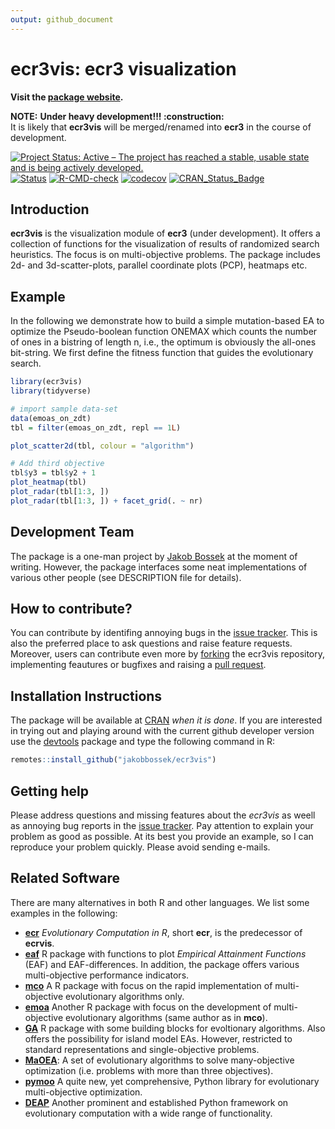 ```yaml
---
output: github_document
---
```

# ecr3vis: ecr3 visualization

**Visit the [package website](https://jakobbossek.github.io/ecr3vis/).**

**NOTE:** __Under heavy development!!! :construction:__\
It is likely that **ecr3vis** will be merged/renamed into **ecr3** in the course of development.


<!-- badges: start -->
[![Project Status: Active – The project has reached a stable, usable state and is being actively developed.](https://www.repostatus.org/badges/latest/active.svg)](https://www.repostatus.org/#active)
[![Status](https://img.shields.io/badge/Status-experimental-red.svg)](https://GitHub.com/jakobbossek/ecr3vis)
[![R-CMD-check](https://github.com/jakobbossek/ecr3vis/workflows/R-CMD-check/badge.svg)](https://github.com/jakobbossek/ecr3vis/actions)
[![codecov](https://codecov.io/gh/jakobbossek/ecr3vis/branch/main/graph/badge.svg?token=CJH8ZATFJW)](https://codecov.io/gh/jakobbossek/ecr3vis)
[![CRAN_Status_Badge](https://www.r-pkg.org/badges/version/ecr3vis)](https://cran.r-project.org/package=ecr3vis)
<!-- badges: end -->


## Introduction

**ecr3vis** is the visualization module of **ecr3** (under development). It offers a collection of functions for the visualization of results of randomized search heuristics. The focus is on multi-objective problems. The package includes 2d- and 3d-scatter-plots, parallel coordinate plots (PCP), heatmaps etc.


## Example

In the following we demonstrate how to build a simple mutation-based EA to optimize the Pseudo-boolean function ONEMAX which counts the number of ones in a bistring of length n, i.e., the optimum is obviously the all-ones bit-string.
We first define the fitness function that guides the evolutionary search.
```r
library(ecr3vis)
library(tidyverse)

# import sample data-set
data(emoas_on_zdt)
tbl = filter(emoas_on_zdt, repl == 1L)

plot_scatter2d(tbl, colour = "algorithm")

# Add third objective
tbl$y3 = tbl$y2 + 1
plot_heatmap(tbl)
plot_radar(tbl[1:3, ])
plot_radar(tbl[1:3, ]) + facet_grid(. ~ nr)
```


## Development Team

The package is a one-man project by [Jakob Bossek](https://researchers.adelaide.edu.au/profile/jakob.bossek) at the moment of writing. However, the package interfaces some neat implementations of various other people (see DESCRIPTION file for details).


## How to contribute?

You can contribute by identifing annoying bugs in the [issue tracker](http://github.com/jakobbossek/ecr3vis). This is also the preferred place to ask questions and raise feature requests. Moreover, users can contribute even more by [forking](https://help.github.com/en/github/getting-started-with-github/fork-a-repo) the ecr3vis repository, implementing feautures or bugfixes and raising a [pull request](https://help.github.com/en/github/collaborating-with-issues-and-pull-requests/about-pull-requests).


## Installation Instructions

The package will be available at [CRAN](http://cran.r-project.org) *when it is done*. If you are interested in trying out and playing around with the current github developer version use the [devtools](https://github.com/hadley/devtools) package and type the following command in R:

```r
remotes::install_github("jakobbossek/ecr3vis")
```

## Getting help

Please address questions and missing features about the *ecr3vis* as weell as annoying bug reports in the [issue tracker](https://github.com/jakobbossek/ecr3vis/issues). Pay attention to explain your problem as good as possible. At its best you provide an example, so I can reproduce your problem quickly. Please avoid sending e-mails.


## Related Software

There are many alternatives in both R and other languages. We list some examples in the following:

* [**ecr**](https://cran.r-project.org/package=ecr) *Evolutionary Computation in R*, short **ecr**, is the predecessor of **ecrvis**.
* [**eaf**](https://cran.r-project.org/package=eaf) R package with functions to plot *Empirical Attainment Functions* (EAF) and EAF-differences. In addition, the package offers various multi-objective performance indicators.
* [**mco**](https://cran.r-project.org/package=mco) A R package with focus on the rapid implementation of multi-objective evolutionary algorithms only.
* [**emoa**](https://cran.r-project.org/package=emoa) Another R package with focus on the development of multi-objective evolutionary algorithms (same author as in **mco**).
* [**GA**](https://cran.r-project.org/package=GA) R package with some building blocks for evoltionary algorithms. Also offers the possibility for island model EAs. However, restricted to standard representations and single-objective problems.
* [**MaOEA**](https://cran.r-project.org/package=MaOEA): A set of evolutionary algorithms to solve many-objective optimization (i.e. problems with more than three objectives).
* [**pymoo**](https://pymoo.org) A quite new, yet comprehensive, Python library for evolutionary multi-objective optimization.
* [**DEAP**](https://github.com/deap/deap) Another prominent and established Python framework on evolutionary computation with a wide range of functionality.

